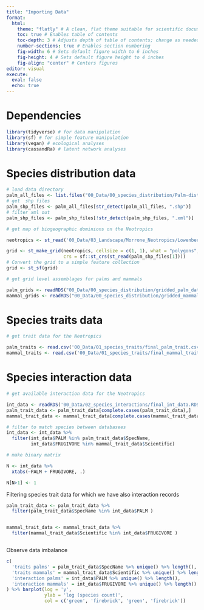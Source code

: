 ```yaml
---
title: "Importing Data"
format: 
  html:
    theme: "flatly" # A clean, flat theme suitable for scientific documents
    toc: true # Enables table of contents
    toc-depth: 3 # Adjusts depth of table of contents; change as needed
    number-sections: true # Enables section numbering
    fig-width: 6 # Sets default figure width to 6 inches
    fig-height: 4 # Sets default figure height to 4 inches
    fig-align: "center" # Centers figures
editor: visual
execute:
  eval: false
  echo: true
---
```



# Dependencies

```r
library(tidyverse) # for data manipulation 
library(sf) # for simple feature manipulation 
library(vegan) # ecological analyses 
library(cassandRa) # latent network analyses 
```

# Species distribution data 

```r

# load data directory
palm_all_files <- list.files("00_Data/00_species_distribution/Palm-distribution-ranges/Shapefiles/", full.names = T)
# get  shp files
palm_shp_files <- palm_all_files[str_detect(palm_all_files, ".shp")]
# filter xml out
palm_shp_files <- palm_shp_files[!str_detect(palm_shp_files, ".xml")]

# get map of biogeographic dominions on the Neotropics 

neotropics <- st_read('00_Data/03_Landscape/Morrone_Neotropics/Lowenberg_Neto_2014.shp')

grid <- st_make_grid(neotropics, cellsize = c(1, 1), what = "polygons", 
                     crs = sf::st_crs(st_read(palm_shp_files[1])))
# Convert the grid to a simple feature collection
grid <- st_sf(grid)

# get grid level assemblages for palms and mammals

palm_grids <- readRDS("00_Data/00_species_distribution/gridded_palm_data.RDS")
mammal_grids <- readRDS("00_Data/00_species_distribution/gridded_mammal_data.RDS")
```

# Species traits data 

```r
# get trait data for the Neotropics 

palm_traits <- read.csv('00_Data/01_species_traits/final_palm_trait.csv')
mammal_traits <- read.csv('00_Data/01_species_traits/final_mammal_trait.csv')
```


# Species interaction data 


```r
# get available interaction data for the Neotropics 

int_data <- readRDS('00_Data/02_species_interactions/final_int_data.RDS')
palm_trait_data <- palm_trait_data[complete.cases(palm_trait_data),]
mammal_trait_data <- mammal_trait_data[complete.cases(mammal_trait_data),]

# filter to match species between databasees
int_data <- int_data %>% 
  filter(int_data$PALM %in% palm_trait_data$SpecName,
         int_data$FRUGIVORE %in% mammal_trait_data$Scientific)

# make binary matrix

N <- int_data %>% 
  xtabs(~PALM + FRUGIVORE, .)

N[N>1] <- 1

```


Filtering species trait data for which we have also interaction records

```r

palm_trait_data <- palm_trait_data %>% 
  filter(palm_trait_data$SpecName %in% int_data$PALM )


mammal_trait_data <- mammal_trait_data %>% 
  filter(mammal_trait_data$Scientific %in% int_data$FRUGIVORE )



```

Observe data imbalance

```r
c(
  'traits palms' = palm_trait_data$SpecName %>% unique() %>% length(),
  'traits mammals' = mammal_trait_data$Scientific %>% unique() %>% length(),
  'interaction palms' = int_data$PALM %>% unique() %>% length(),
  'interaction mammals' = int_data$FRUGIVORE %>% unique() %>% length()
) %>% barplot(log = 'y',
              ylab = 'log (species count)',
              col = c('green', 'firebrick', 'green', 'firebrick'))

```
